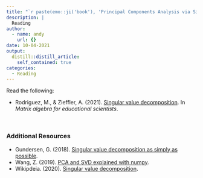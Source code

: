 ```yaml
---
title: "`r paste(emo::ji('book'), 'Principal Components Analysis via Singular Value Decomposition')`"
description: |
  Reading
author:
  - name: andy
    url: {}
date: 10-04-2021
output:
  distill::distill_article:
    self_contained: true
categories:
  - Reading
---
```



Read the following:

- Rodriguez, M., &amp; Zieffler, A. (2021). [Singular value decomposition](https://zief0002.github.io/matrix-algebra/singular-value-decompostion.html). In *Matrix algebra for educational scientists*. 

<br />

### Additional Resources

- Gundersen, G. (2018). [Singular value decomposition as simply as possible](http://gregorygundersen.com/blog/2018/12/10/svd/).
- Wang, Z. (2019). [PCA and SVD explained with numpy](https://towardsdatascience.com/pca-and-svd-explained-with-numpy-5d13b0d2a4d8).
- Wikipdeia. (2020). [Singular value decomposition](https://en.wikipedia.org/wiki/Singular_value_decomposition).
